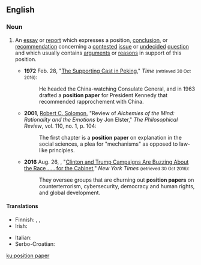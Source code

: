 ==English==

===Noun===
{{en-noun}}

# {{lb|en|philosophy|government|public policy}} An [[essay]] or [[report]] which expresses a position, [[conclusion]], or [[recommendation]] concerning a [[contested]] [[issue]] or [[undecided]] [[question]] and which usually contains [[argument]]s or [[reason]]s in support of this position.
#* '''1972''' Feb. 28, "[http://www.time.com/time/magazine/article/0,9171,905829,00.html The Supporting Cast in Peking]," ''Time'' <small>(retrieved 30 Oct 2016)</small>:
#*: He headed the China-watching Consulate General, and in 1963 drafted a '''position paper''' for President Kennedy that recommended rapprochement with China.
#* '''2001''', [[w:Robert_C._Solomon|Robert C. Solomon]], "Review of ''Alchemies of the Mind: Rationality and the Emotions'' by Jon Elster," ''The Philosophical Review'', vol. 110, no. 1, p. 104:
#*: The first chapter is a '''position paper''' on explanation in the social sciences, a plea for "mechanisms" as opposed to law-like principles.
#* '''2016''' Aug. 26, {{w|Mark Landler}}, "[http://www.nytimes.com/2016/08/27/us/politics/clinton-and-trump-campaigns-are-buzzing-about-the-race-for-the-cabinet.html?_r=0 Clinton and Trump Campaigns Are Buzzing About the Race . . . for the Cabinet]," ''New York Times'' <small>(retrieved 30 Oct 2016)</small>:
#*: They oversee groups that are churning out '''position papers''' on counterterrorism, cybersecurity, democracy and human rights, and global development.

====Translations====
{{trans-top|essay or report which expresses a position on a contested issue}}
* Finnish: {{t+|fi|kannanotto}}, {{t+|fi|linjaus}}, {{t+|fi|ohjelma}}
* Irish: {{t|ga|páipéar seasaimh|m}}
{{trans-mid}}
* Italian: {{t+|it|studio}}
* Serbo-Croatian: {{t|sh|dokument o službenom stavu|m}}
{{trans-bottom}}

[[ku:position paper]]